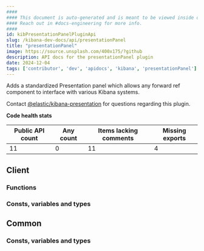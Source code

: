 ```yaml
---
####
#### This document is auto-generated and is meant to be viewed inside our experimental, new docs system.
#### Reach out in #docs-engineering for more info.
####
id: kibPresentationPanelPluginApi
slug: /kibana-dev-docs/api/presentationPanel
title: "presentationPanel"
image: https://source.unsplash.com/400x175/?github
description: API docs for the presentationPanel plugin
date: 2024-12-04
tags: ['contributor', 'dev', 'apidocs', 'kibana', 'presentationPanel']
---
```


Adds a standardized Presentation panel which allows any forward ref component to interface with various Kibana systems.

Contact [@elastic/kibana-presentation](https://github.com/orgs/elastic/teams/kibana-presentation) for questions regarding this plugin.

**Code health stats**

| Public API count  | Any count | Items lacking comments | Missing exports |
|-------------------|-----------|------------------------|-----------------|
| 11 | 0 | 11 | 4 |

## Client

### Functions
<DocDefinitionList data={presentationPanelObj.client.functions}/>

### Consts, variables and types
<DocDefinitionList data={presentationPanelObj.client.misc}/>

## Common

### Consts, variables and types
<DocDefinitionList data={presentationPanelObj.common.misc}/>

